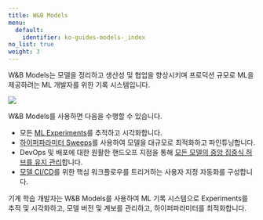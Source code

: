 ```yaml
---
title: W&B Models
menu:
  default:
    identifier: ko-guides-models-_index
no_list: true
weight: 3
---
```


W&B Models는 모델을 정리하고 생산성 및 협업을 향상시키며 프로덕션 규모로 ML을 제공하려는 ML 개발자를 위한 기록 시스템입니다.

<Frame>
    <img src="/images/general/architecture.png"  />
</Frame>

W&B Models를 사용하면 다음을 수행할 수 있습니다.

- 모든 [ML Experiments](/ko/guides/models/track/)를 추적하고 시각화합니다.
- [하이퍼파라미터 Sweeps](/ko/guides/models/sweeps/)를 사용하여 모델을 대규모로 최적화하고 파인튜닝합니다.
- DevOps 및 배포에 대한 원활한 핸드오프 지점을 통해 [모든 모델의 중앙 집중식 허브를 유지 관리](/ko/guides/core/registry/)합니다.
- [모델 CI/CD](/ko/guides/core/automations/)를 위한 핵심 워크플로우를 트리거하는 사용자 지정 자동화를 구성합니다.

기계 학습 개발자는 W&B Models를 사용하여 ML 기록 시스템으로 Experiments를 추적 및 시각화하고, 모델 버전 및 계보를 관리하고, 하이퍼파라미터를 최적화합니다.
